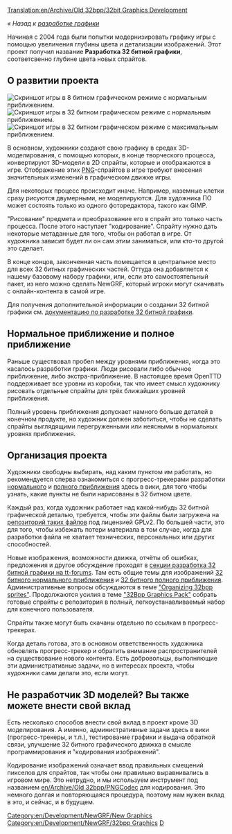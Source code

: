 [[Translation:en/Archive/Old 32bpp/32bit Graphics Development]]
{{ru/Необходимо сделать|поправить ссылки после перевода соответствующих страниц}}

''« Назад к [[ru/Development/NewGRF/Main Page|разработке графики]]''

Начиная с 2004 года были попытки модернизировать графику игры с помощью увеличения глубины цвета и детализации изображений. Этот проект получил название '''Разработка 32 битной графики''', соответсвенно глубине цвета новых спрайтов.

==О развитии проекта==

[[File:en/Archive/Old 32bpp/8bpp opengfx normalzoom.jpeg|thumb|right|Скриншот игры в 8 битном графическом режиме с нормальным приближением.]]
[[File:en/Archive/Old 32bpp/32bpp normalzoom.jpeg|thumb|right|Скриншот игры в 32 битном графическом режиме с нормальным приближением.]]
[[File:en/Archive/Old 32bpp/32bpp fullzoom.jpeg|thumb|right|Скриншот игры в 32 битном графическом режиме с максимальным приближением.]]

В основном, художники создают свою графику в средах 3D-моделирования, с помощью которых, в конце творческого процесса, конвертируют 3D-модели в 2D спрайты, которые и отображаются в игре. Отображение этих [http://ru.wikipedia.org/wiki/PNG PNG]-спрайтов в игре требуют внесения значительных изменений в графическом движке игры.

Для некоторых процесс происходит иначе. Например, наземные клетки сразу рисуются двумерными, не моделируются. Для художника ПО может состоять только из одного фоторедактора, такого как GIMP.

"Рисование" предмета и преобразование его в спрайт это только часть процесса. После этого наступает "кодирование". Спрайту нужно дать некоторые метаданные для того, чтобы он работал в игре. От художника зависит будет ли он сам этим заниматься, или кто-то другой это сделает.

В конце концов, законченная часть помещается в центральное место для всех 32 битных графических частей. Оттуда она добавляется к нашему базовому набору графики, или, если это самостоятельный пакет, из него можно сделать NewGRF, который игроки могут скачивать с онлайн-контента в самой игре.

Для получения дополнительной информации о создании 32 битной графики см. [[en/Archive/Old 32bpp/32bit Graphics Development Documentation|документацию по разработке 32 битной графики]].

==Нормальное приближение и полное приближение==

Раньше существовал пробел между уровнями приближения, когда это касалось разработки графики. Люди рисовали либо обычное приближение, либо экстра-приближение. В настоящее время OpenTTD поддерживает все уровни из коробки, так что имеет смысл художнику рисовать отдельные спрайты для трёх ближайших уровней приближения.

Полный уровень приближения допускает намного больше деталей в конечном продукте, но художник должен заботиться, чтобы не сделать спрайты выглядящими перегруженными или неясными в нормальных уровнях приближения.

==Организация проекта==

Художники свободны выбирать, над каким пунктом им работать, но рекомендуется сперва ознакомиться с прогресс-трекерами разработки [[en/Archive/Old 32bpp/32bpp graphics development tracker|нормального]] и [[en/Archive/Old 32bpp/32bpp graphics development tracker (extra zoom)|полного приближения]] здесь в вики, для того чтобы узнать, какие пункты не были нарисованы в 32 битном цвете.

Каждый раз, когда художник работает над какой-нибудь 32 битной графической деталью, требуется, чтобы эти файлы были загружена на [[en/Archive/Old 32bpp/32bit Graphics Development File Repository|репозиторий таких файлов]] под лицензией GPLv2. По большей части, это для того, чтобы избежать потери материала в том случае, когда для разработки файла не хватает технических, персональных или других способностей.

Новые изображения, возможности движка, отчёты об ошибках, предложения и другое обсуждение проходят в [http://www.tt-forums.net/viewforum.php?f=36 секции разработка 32 битной графики на tt-forums]. Там есть общие темы для изображений [http://www.tt-forums.net/viewtopic.php?f=36&t=14549 32 битного нормального приближения] и [http://www.tt-forums.net/viewtopic.php?f=36&t=36474 32 битного полного приближения]. Административные вопросы обсуждаются в теме [http://www.tt-forums.net/viewtopic.php?f=36&t=46667 "Organizing 32bpp sprites"]. Продолжаются усилия в теме [http://www.tt-forums.net/viewtopic.php?f=36&t=46682 "32Bpp Graphics Pack"] собрать готовые спрайты с репозитория в полный, легкоустанавливаемый набор для конечного пользователя.

Спрайты также могут быть скачаны отдельно по ссылкам в прогресс-трекерах.

Когда деталь готова, это в основном ответственность художника обновлять прогресс-трекер и обратить внимание распространителей на существование нового контента. Есть добровольцы, выполняющие эти административные задачи, но в интересах проекта, чтобы художники сами делали это, если могут.

==Не разработчик 3D моделей? Вы также можете внести свой вклад==

Есть несколько способов внести свой вклад в проект кроме 3D моделирования. А именно, административные задачи здесь в вики (прогресс-трекеры, и т.п.), тестирование графики и выдача обратной связи, улучшение 32 битного графического движка в смысле программирования и "кодирования изображений".

Кодирование изображений означает ввод правильных смещений пикселов для спрайтов, так чтобы они правильно выравнивались в игровом мире. Это нетрудно, и мы используем инструмент под названием [[en/Archive/Old 32bpp/PNGCodec]] для кодирования. Это немного долгая и повторяющаяся процедура, поэтому нам нужен вклад в это, и сейчас, и в будущем.


{{en/Community/NewGRF/Navbox Graphics Development}}

[[Category:en/Development/NewGRF/New Graphics]][[Category:en/Development/NewGRF/32bpp Graphics]][[Category:en/Community/NewGRF/32bpp Graphics Developer resources|D]]